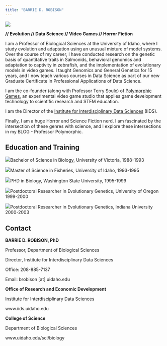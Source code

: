 ```yaml
---
title: "BARRIE D. ROBISON"
---
```


![](Barriebanner.png)

**// Evolution // Data Science // Video Games // Horror Fiction**

I am a Professor of Biological Sciences at the University of Idaho, where I study evolution and adaptation using an unusual mixture of model systems. Over the course of my career, I have conducted research on the genetic basis of quantitative traits in Salmonids, behavioral genomics and adaptation to captivity in zebrafish, and the implementation of evolutionary models in video games. I taught Genomics and General Genetics for 15 years, and I now teach various courses in Data Science as part of our new Graduate Certificate in Professional Applications of Data Science.

I am the co-founder (along with Professor Terry Soule) of [Polymorphic Games](http://www.polymorphicgames.com), an experimental video game studio that applies game development technology to scientific research and STEM education.

I am the Director of the [Institute for Interdisciplinary Data Sciences](https://www.iids.uidaho.edu) (IIDS).

Finally, I am a huge Horror and Science Fiction nerd. I am fascinated by the intersection of these genres with science, and I explore these intersections in my BLOG - Professor Polymorphic.

## Education and Training


![](uvic.webp){.icon}[Bachelor of Science in Biology, University of Victoria, 1988-1993]{.caption}

![](UI_Main_stacked_4c.png){.icon}[Master of Science in Fisheries, University of Idaho, 1993-1995]{.caption}

![](washington-state-university-logo.png){.icon}[PHD in Biology, Washington State University, 1995-1999]{.caption}

![](UO-logo.png){.icon}[Postdoctoral Researcher in Evolutionary Genetics, University of Oregon 1999-2000]{.caption}

![](Indiana_Hoosiers_logo.svg){.icon}[Postdoctoral Researcher in Evolutionary Genetics, Indiana University 2000-2003]{.caption}

## Contact

**BARRIE D. ROBISON, PhD** 

Professor, Department of Biological Sciences 

Director, Institute for Interdisciplinary Data Sciences 

Office: 208-885-7137

Email:    brobison [at] uidaho.edu

**Office of Research and Economic Development**

Institute for Interdisciplinary Data Sciences  

www.iids.uidaho.edu


**College of Science**

Department of Biological Sciences  

www.uidaho.edu/sci/biology


 

